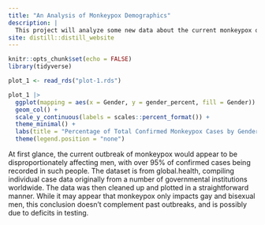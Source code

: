 ```yaml
---
title: "An Analysis of Monkeypox Demographics"
description: |
  This project will analyze some new data about the current monkeypox outbreak.
site: distill::distill_website
---
```


```r
knitr::opts_chunk$set(echo = FALSE)
library(tidyverse)
```

```r
plot_1 <- read_rds("plot-1.rds")

plot_1 |>
  ggplot(mapping = aes(x = Gender, y = gender_percent, fill = Gender)) +
  geom_col() +
  scale_y_continuous(labels = scales::percent_format()) +
  theme_minimal() +
  labs(title = "Percentage of Total Confirmed Monkeypox Cases by Gender", subtitle = "The majority of recorded cases thus far have been in men", x = "Gender", y = "Percent of Total Cases", caption = "Data source: Global.health (2022)") +
  theme(legend.position = "none")
```
At first glance, the current outbreak of monkeypox would appear to be disproportionately affecting men, with over 95% of confirmed cases being recorded in such people. The dataset is from global.health, compiling individual case data originally from a number of governmental institutions worldwide. The data was then cleaned up and plotted in a straightforward manner. While it may appear that monkeypox only impacts gay and bisexual men, this conclusion doesn't complement past outbreaks, and is possibly due to deficits in testing.
